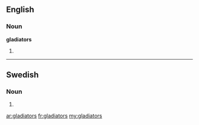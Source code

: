 ==English==

===Noun===
'''gladiators'''

# {{plural of|[[gladiator]]}}

----

==Swedish==

===Noun===
{{infl|sv|noun form}}

# {{sv-noun-form-indef-gen|gladiator}}

[[ar:gladiators]]
[[fr:gladiators]]
[[my:gladiators]]